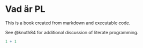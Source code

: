 # Vad är PL

This is a book created from markdown and executable code.

See @knuth84 for additional discussion of literate programming.

```r
1 + 1
```
